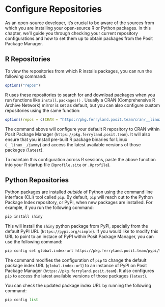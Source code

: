# Configure Repositories

As an open-source developer, it's crucial to be aware of the sources from which you are installing your open-source R or Python packages. In this chapter, we'll guide you through checking your current repository configurations and how to set them up to obtain packages from the Posit Package Manager.

## R Repositories

To view the repositories from which R installs packages, you can run the following command:

``` r
options("repos")
```

R uses these repositories to search for and download packages when you run functions like `install.packages()` . Usually a CRAN (Comprehensive R Archive Network) mirror is set as default, but you can also configure custom repositories using the same function:

``` r
options(repos = c(CRAN = "https://pkg.ferryland.posit.team/cran/__linux__/jammy/latest"))
```

The command above will configure your default R repository to CRAN within Posit Package Manager (`https://pkg.ferryland.posit.team`). It will also ensure that you install pre-built R package binaries for Linux (`__linux__/jammy`) and access the latest available versions of those packages (`latest`).

To maintain this configuration across R sessions, paste the above function into your R startup file (`Rprofile.site` or `.Rprofile`).

## Python Repositories

Python packages are installed *outside* of Python using the command line interface (CLI) tool called `pip`. By default, `pip` will reach out to the Python Package Index repository, or PyPI, when new packages are installed. For example, if you run the following command:

``` bash
pip install shiny
```

This will install the `shiny` python package from PyPI, specially from the default PyPI URL (`https://pypi.org/simple`). If you would like to modify this URL to point to an instace of PyPI within Posit Package Manager, you can use the following command:

``` bash
pip config set global.index-url https://pkg.ferryland.posit.team/pypi/latest/simple
```

The command modifies the configuration of `pip` to change the default package index URL (`global.index-url`) to an instance of PyPI on Posit Package Manager (`https://pkg.ferryland.posit.team`). It also configures `pip` to access the latest available versions of those packages (`latest`).

You can check the updated package index URL by running the following command:

``` python
pip config list
```
